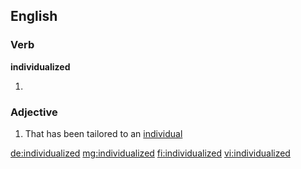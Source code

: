 ==English==

===Verb===
'''individualized'''

# {{past of|[[individualize]]}}

===Adjective===
{{en-adj}}

# That has been tailored to an [[individual]]

[[de:individualized]]
[[mg:individualized]]
[[fi:individualized]]
[[vi:individualized]]